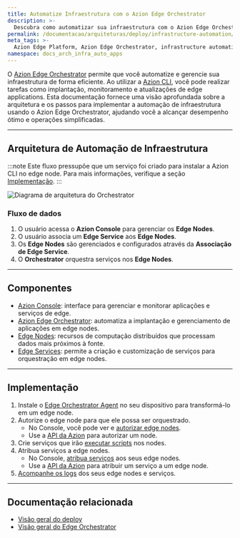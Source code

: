 ```yaml
---
title: Automatize Infraestrutura com o Azion Edge Orchestrator
description: >-
  Descubra como automatizar sua infraestrutura com o Azion Edge Orchestrator, focando na gestão eficiente de edge nodes e operações simplificadas para melhorar o desempenho.
permalink: /documentacao/arquiteturas/deploy/infrastructure-automation/
meta_tags: >-
  Azion Edge Platform, Azion Edge Orchestrator, infrastructure automation, Azion CLI, edge nodes management, application delivery, performance optimization 
namespace: docs_arch_infra_auto_apps
---
```


O [Azion Edge Orchestrator](/pt-br/documentacao/produtos/deploy/edge-orchestrator/) permite que você automatize e gerencie sua infraestrutura de forma eficiente. Ao utilizar a [Azion CLI](/pt-br/documentacao/produtos/azion-cli/visao-geral/), você pode realizar tarefas como implantação, monitoramento e atualizações de edge applications. Esta documentação fornece uma visão aprofundada sobre a arquitetura e os passos para implementar a automação de infraestrutura usando o Azion Edge Orchestrator, ajudando você a alcançar desempenho ótimo e operações simplificadas.

---

## Arquitetura de Automação de Infraestrutura

:::note
Este fluxo pressupõe que um serviço foi criado para instalar a Azion CLI no edge node. Para mais informações, verifique a seção [Implementação](#implementacao).
:::

![Diagrama de arquitetura do Orchestrator](/assets/docs/images/uploads/infrastructure-arch.png)


### Fluxo de dados

1. O usuário acessa o **Azion Console** para gerenciar os **Edge Nodes**.
2. O usuário associa um **Edge Service** aos **Edge Nodes**.
3. Os **Edge Nodes** são gerenciados e configurados através da **Associação de Edge Service**.
4. O **Orchestrator** orquestra serviços nos **Edge Nodes**.

---
## Componentes

- [Azion Console](/pt-br/documentacao/produtos/guias/como-acessar-o-azion-console/): interface para gerenciar e monitorar aplicações e serviços de edge.
- [Azion Edge Orchestrator](/pt-br/documentacao/produtos/deploy/edge-orchestrator/): automatiza a implantação e gerenciamento de aplicações em edge nodes.
- [Edge Nodes](/pt-br/documentacao/produtos/deploy/edge-orchestrator/edge-node/): recursos de computação distribuídos que processam dados mais próximos à fonte.
- [Edge Services](/pt-br/documentacao/produtos/deploy/edge-orchestrator/edge-services/): permite a criação e customização de serviços para orquestração em edge nodes.

---
## Implementação

1. Instale o [Edge Orchestrator Agent](/pt-br/documentacao/produtos/guias/deploy/instalar-orchestrator-agent/) no seu dispositivo para transformá-lo em um edge node.
2. Autorize o edge node para que ele possa ser orquestrado.
    - No Console, você pode ver e [autorizar edge nodes](/pt-br/documentacao/produtos/guias/deploy/autorizar-edge-node/).
    - Use a [API da Azion](https://api.azion.com/#e6a19e66-71e9-4b10-b50c-c0e0684bf458) para autorizar um node.
3. Crie serviços que irão [executar scripts](/pt-br/documentacao/produtos/guias/deploy/avancado/rodar-scripts/) nos nodes.
4. Atribua serviços a edge nodes.
    - No Console, [atribua serviços](/pt-br/documentacao/produtos/guias/deploy/vincular-servico/) aos seus edge nodes.
    - Use a [API da Azion](https://api.azion.com/#230b2947-a706-4143-ae96-3115b8ecd333) para atribuir um serviço a um edge node.
5. [Acompanhe os logs](/pt-br/documentacao/produtos/guias/deploy/verificar-logs/) dos seus edge nodes e serviços.

---

## Documentação relacionada

- [Visão geral do deploy](/pt-br/documentacao/produtos/deploy/visao-geral/)
- [Visão geral do Edge Orchestrator](/pt-br/documentacao/produtos/deploy/edge-orchestrator/)
